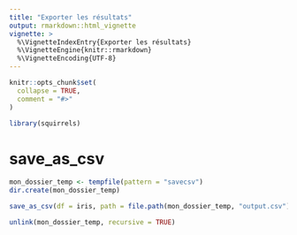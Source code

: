 ```yaml
---
title: "Exporter les résultats"
output: rmarkdown::html_vignette
vignette: >
  %\VignetteIndexEntry{Exporter les résultats}
  %\VignetteEngine{knitr::rmarkdown}
  %\VignetteEncoding{UTF-8}
---
```


```r
knitr::opts_chunk$set(
  collapse = TRUE,
  comment = "#>"
)
```

```r
library(squirrels)
```

<!-- WARNING - This vignette is generated by {fusen} from dev/flat_export_results.Rmd: do not edit by hand -->




# save_as_csv
    
  
  
```r
mon_dossier_temp <- tempfile(pattern = "savecsv")
dir.create(mon_dossier_temp)

save_as_csv(df = iris, path = file.path(mon_dossier_temp, "output.csv"))

unlink(mon_dossier_temp, recursive = TRUE)

```

  
  


